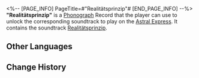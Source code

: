 <%-- [PAGE_INFO]
PageTitle=#"Realitätsprinzip"#
[END_PAGE_INFO] --%>
{{Item Infobox
|id          = 210310
|image       = Item Realitätsprinzip.png
|type        = Disk
|invCategory = Valuables
|rarity      = 3
|effect      = 
|description = A record that can be played on the Express' phonograph. It might be a chance acquisition or a gift from someone else. All sorts of memories surge up when the music plays &mdash; the smiles, encounters, touches, and the excitement of battle. Maybe that is why people still collect records even as society rapidly advances.<br />The current record contains the track "Realitätsprinzip."
}}
{{Description|''Bid farewell to all rules. Once you fall asleep, you no longer need them.''}}
'''"Realitätsprinzip"''' is a [[Phonograph]] Record that the player can use to unlock the corresponding soundtrack to play on the [[Astral Express]]. It contains the soundtrack [[Realitätsprinzip]].

==Other Languages==
{{Other Languages
|en   = "Realitätsprinzip"
|zhs  = 《现实原则》
|zht  = 《現實原則》
|ja   = 『現実原則』
|ko   = ≪현실원칙≫
|es   = Principio de realidad
|fr   = « Realitätsprinzip »
|ru   = Realitätsprinzip
|th   = "Realitätsprinzip"
|vi   = Nguyên Tắc Hiện Thực
|de   = „Realitätsprinzip“
|id   = "Realitätsprinzip"
|pt   = "Realitätsprinzip"
}}

==Change History==
{{Change History|2.0}}